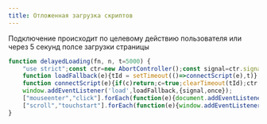 ```yaml
---
title: Отложенная загрузка скриптов
---
```


Подключение происходит по целевому действию пользователя или через 5
секунд полсе загрузки страницы

```js {6}
function delayedLoading(fn, n, t=5000) {
	"use strict";const ctr=new AbortController();const signal=ctr.signal,once=true;let c=false,tId;
	function loadFallback(e){tId = setTimeout(()=>connectScript(e),t)}
	function connectScript(e){if(c)return;c=true;clearTimeout(tId);ctr.abort();fn();if(n)console.debug(`Скрипт %c${n}`,"color:#26bfa5;","запустился по эвенту:",e)}
	window.addEventListener('load',loadFallback,{signal,once});
	["mouseenter","click"].forEach(function(e){document.addEventListener(e,connectScript,{signal,once})});
	["scroll","touchstart"].forEach(function(e){window.addEventListener(e,connectScript,{passive:true,signal,once})});
}
```
